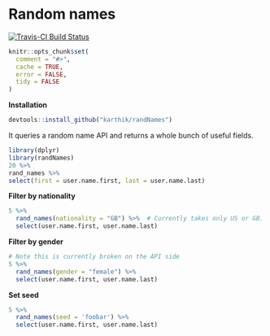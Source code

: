 
# Random names

[![Travis-CI Build Status](https://travis-ci.org/karthik/randNames.png?branch=master)](https://travis-ci.org/karthik/randNames)

```r
knitr::opts_chunk$set(
  comment = "#>",
  cache = TRUE,
  error = FALSE,
  tidy = FALSE
)
```

**Installation**

```r
devtools::install_github("karthik/randNames")
```

It queries a random name API and returns a whole bunch of useful fields. 

```r
library(dplyr)
library(randNames)
20 %>%
rand_names %>%
select(first = user.name.first, last = user.name.last)
```

__Filter by nationality__

```r
5 %>% 
  rand_names(nationality = "GB") %>%  # Currently takes only US or GB. More coming.
  select(user.name.first, user.name.last)
```

__Filter by gender__

```r
# Note this is currently broken on the API side
5 %>% 
  rand_names(gender = "female") %>% 
  select(user.name.first, user.name.last)
```


__Set seed__

```r
5 %>% 
  rand_names(seed = 'foobar') %>% 
  select(user.name.first, user.name.last)
```
